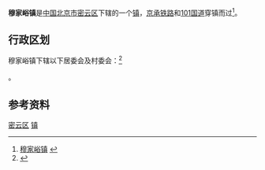 {{中国乡级行政区
|景观照片文件名 = 
|景观照片描述 = 
|汉语拼音 = 
|其他语言 = 
|其他语言名称 = 
|旧称 = 
|地名出处 = 
|位置图文件名 = 
|位置图描述 = 
|自定义图片= 
|建置时间 = 
|政府驻地 = 
|毗邻 = 
|总面积 = 102.86平方千米
|总人口 = 
|总人口年份 = 
|户籍人口 = 3.01万
|户籍人口年份 = 
|常住人口 = 
|常住人口年份 = 
|人口密度 = 
|GDP = 
|GDP年份 = 
|邮政编码 = 101500
|电话区号 = 10
|官方网站 = http://mjy.bjmy.gov.cn/
|网站名称 = 密云县穆家峪镇
|11/02/28/106/000}}
'''穆家峪镇'''是[[中华人民共和国|中国]][[北京市|北京市]][[密云区|密云区]]下辖的一个[[镇|镇]]，[[京承铁路|京承铁路]]和[[101国道|101国道]]穿镇而过<ref>[http://www.chinaquhua.cn/beijing/ 穆家峪镇] {{webarchive|url=https://web.archive.org/web/20110810192804/http://www.chinaquhua.cn/beijing/ |date=2011-08-10 }}</ref>。

==行政区划==
穆家峪镇下辖以下居委会及村委会：<ref>{{PRC admin/ref sgc|11/02/28/106/000}}</ref>

{{PRC admin/children|11/02/28/106/000}}。

==参考资料==
{{Reflist|2}}

{{密云县行政区划}}
{{北京行政区划小作品}}

[[Category:北京市乡镇|密云区]]
[[Category:密云区行政区划|镇]]